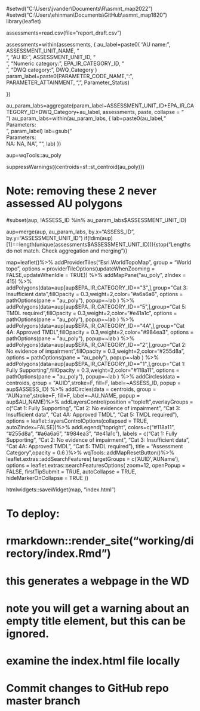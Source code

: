 #setwd("C:\\Users\\jvander\\Documents\\R\\asmnt_map2022")
#setwd("C:\\Users\\ehinman\\Documents\\GitHub\\asmnt_map1820")
library(leaflet)

assessments=read.csv(file="report_draft.csv")


assessments=within(assessments, {
	au_label=paste0(
		"AU name: ", ASSESSMENT_UNIT_NAME, "<br />",
		"AU ID: ", ASSESSMENT_UNIT_ID, "<br />",
		"Numeric category: ", EPA_IR_CATEGORY_ID, "<br />",
		"DWQ category: ", DWQ_Category
	)
	param_label=paste0(PARAMETER_CODE_NAME,": ", PARAMETER_ATTAINMENT, ", ", Parameter_Status)
	
})

au_param_labs=aggregate(param_label~ASSESSMENT_UNIT_ID+EPA_IR_CATEGORY_ID+DWQ_Category+au_label, assessments, paste, collapse = "<br/>")
au_param_labs=within(au_param_labs, {
	lab=paste0(au_label,"<br/> Parameters:<br/> ", param_label)
	lab=gsub("<br/> Parameters:<br/> NA: NA, NA", "", lab)
})

aup=wqTools::au_poly

suppressWarnings({centroids=sf::st_centroid(au_poly)})

# Note: removing these 2 never assessed AU polygons
#subset(aup, !ASSESS_ID %in% au_param_labs$ASSESSMENT_UNIT_ID)

aup=merge(aup, au_param_labs, by.x="ASSESS_ID", by.y="ASSESSMENT_UNIT_ID")
if(!dim(aup)[1]==length(unique(assessments$ASSESSMENT_UNIT_ID))){stop("Lengths do not match. Check aggregation and merging")}

map=leaflet()%>%
  addProviderTiles("Esri.WorldTopoMap", group = "World topo", options = providerTileOptions(updateWhenZooming = FALSE,updateWhenIdle = TRUE)) %>%
  addMapPane("au_poly", zIndex = 415)  %>%
  addPolygons(data=aup[aup$EPA_IR_CATEGORY_ID=="3",],group="Cat 3: Insufficient data",fillOpacity = 0.3,weight=2,color="#a6a6a6", options = pathOptions(pane = "au_poly"),
              popup=~lab
  ) %>% 
  addPolygons(data=aup[aup$EPA_IR_CATEGORY_ID=="5",],group="Cat 5: TMDL required",fillOpacity = 0.3,weight=2,color="#e41a1c", options = pathOptions(pane = "au_poly"),
              popup=~lab
  ) %>% 
  addPolygons(data=aup[aup$EPA_IR_CATEGORY_ID=="4A",],group="Cat 4A: Approved TMDL",fillOpacity = 0.3,weight=2,color="#984ea3", options = pathOptions(pane = "au_poly"),
              popup=~lab
  ) %>% 
  addPolygons(data=aup[aup$EPA_IR_CATEGORY_ID=="2",],group="Cat 2: No evidence of impairment",fillOpacity = 0.3,weight=2,color="#255d8a", options = pathOptions(pane = "au_poly"),
              popup=~lab
  ) %>% 
  addPolygons(data=aup[aup$EPA_IR_CATEGORY_ID=="1",],group="Cat 1: Fully Supporting",fillOpacity = 0.3,weight=2,color="#118a11", options = pathOptions(pane = "au_poly"),
              popup=~lab
  ) %>% 
  addCircles(data = centroids, group = "AUID",stroke=F, fill=F, label=~ASSESS_ID,
             popup = aup$ASSESS_ID) %>%
  addCircles(data = centroids, group = "AUName",stroke=F, fill=F, label=~AU_NAME,
             popup = aup$AU_NAME)%>%
  addLayersControl(position ="topleft",overlayGroups = c("Cat 1: Fully Supporting", "Cat 2: No evidence of impairment", "Cat 3: Insufficient data", "Cat 4A: Approved TMDL", "Cat 5: TMDL required"),
                                options = leaflet::layersControlOptions(collapsed = TRUE, autoZIndex=FALSE))%>%
  addLegend("topright", 
	colors=c("#118a11", "#255d8a", "#a6a6a6", "#984ea3", "#e41a1c"), 
	labels = c("Cat 1: Fully Supporting", "Cat 2: No evidence of impairment", "Cat 3: Insufficient data", "Cat 4A: Approved TMDL", "Cat 5: TMDL required"),
	title = "Assessment Category",opacity = 0.6
  )%>%
  wqTools::addMapResetButton()%>%
  leaflet.extras::addSearchFeatures(
    targetGroups = c('AUID','AUName'),
    options = leaflet.extras::searchFeaturesOptions(
      zoom=12, openPopup = FALSE, firstTipSubmit = TRUE,
      autoCollapse = TRUE, hideMarkerOnCollapse = TRUE ))

htmlwidgets::saveWidget(map, "index.html")

####################################################
# To deploy:
# rmarkdown::render_site("working/directory/index.Rmd")
# this generates a webpage in the WD
# note you will get a warning about an empty title element, but this can be ignored.
# examine the index.html file locally
# Commit changes to GitHub repo master branch





